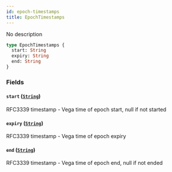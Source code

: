 ```yaml
---
id: epoch-timestamps
title: EpochTimestamps
---
```


No description

```graphql
type EpochTimestamps {
  start: String
  expiry: String
  end: String
}
```

### Fields

#### `start` ([`String`](/docs/graphql/scalars/string))

RFC3339 timestamp - Vega time of epoch start, null if not started

#### `expiry` ([`String`](/docs/graphql/scalars/string))

RFC3339 timestamp - Vega time of epoch expiry

#### `end` ([`String`](/docs/graphql/scalars/string))

RFC3339 timestamp - Vega time of epoch end, null if not ended
